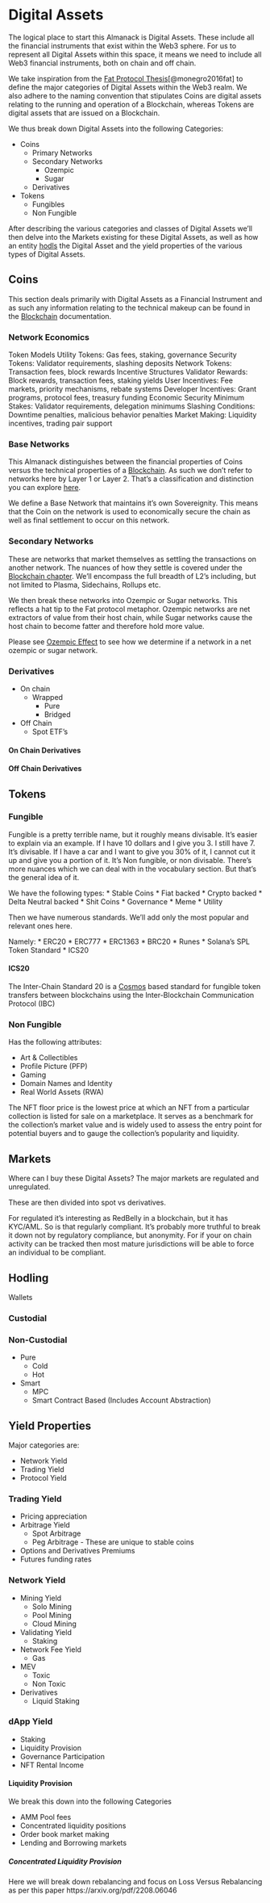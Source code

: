 # Digital Assets

The logical place to start this Almanack is Digital Assets. These include all the financial instruments that exist within the Web3 sphere. For us to represent all Digital Assets within this space, it means we need to include all Web3 financial instruments, both on chain and off chain. 

We take inspiration from the [Fat Protocol Thesis](https://www.usv.com/writing/2016/08/fat-protocols/)[@monegro2016fat] to define the major categories of Digital Assets within the Web3 realm. We also adhere to the naming convention that stipulates Coins are digital assets relating to the running and operation of a Blockchain, whereas Tokens are digital assets that are issued on a Blockchain. 

We thus break down Digital Assets into the following Categories:

* Coins 
    * Primary Networks
    * Secondary Networks
        * Ozempic
        * Sugar
    * Derivatives
* Tokens 
    * Fungibles
    * Non Fungible

After describing the various categories and classes of Digital Assets we'll then delve into the Markets existing for these Digital Assets, as well as how an entity [hodls](../foundations/terms.qmd#hodl) the Digital Asset and the yield properties of the various types of Digital Assets. 

## Coins
This section deals primarily with Digital Assets as a Financial Instrument and as such any information relating to the technical makeup can be found in the [Blockchain](../technical/blockchains.qmd) documentation. 

### Network Economics
Token Models
Utility Tokens: Gas fees, staking, governance Security Tokens: Validator requirements, slashing deposits Network Tokens: Transaction fees, block rewards
Incentive Structures
Validator Rewards: Block rewards, transaction fees, staking yields User Incentives: Fee markets, priority mechanisms, rebate systems Developer Incentives: Grant programs, protocol fees, treasury funding
Economic Security
Minimum Stakes: Validator requirements, delegation minimums Slashing Conditions: Downtime penalties, malicious behavior penalties Market Making: Liquidity incentives, trading pair support

### Base Networks
This Almanack distinguishes between the financial properties of Coins versus the technical properties of a [Blockchain](../technical/blockchains.qmd). As such we don't refer to networks here by Layer 1 or Layer 2. That's a classification and distinction you can explore [here](../essentials/terms.qmd#layer-1). 

We define a Base Network that maintains it's own Sovereignity. This means that the Coin on the network is used to economically secure the chain as well as final settlement to occur on this network. 

### Secondary Networks
These are networks that market themselves as settling the transactions on another network. The nuances of how they settle is covered under the [Blockchain chapter](../technical/blockchains.qmd). We'll encompass the full breadth of L2's including, but not limited to Plasma, Sidechains, Rollups etc. 

We then break these networks into Ozempic or Sugar networks. This reflects a hat tip to the Fat protocol metaphor. Ozempic networks are net extractors of value from their host chain, while Sugar networks cause the host chain to become fatter and therefore hold more value. 

Please see [Ozempic Effect](./ratings.qmd#ozempic-effect) to see how we determine if a network in a net ozempic or sugar network. 

### Derivatives

* On chain
    * Wrapped
        * Pure
        * Bridged
* Off Chain
    * Spot ETF's

#### On Chain Derivatives

#### Off Chain Derivatives

## Tokens

### Fungible
Fungible is a pretty terrible name, but it roughly means divisable. It's easier to explain via an example. If I have 10 dollars and I give you 3. I still have 7. It's divisable. If I have a car and I want to give you 30% of it, I cannot cut it up and give you a portion of it. It's Non fungible, or non divisable. There's more nuances which we can deal with in the vocabulary section. But that's the general idea of it. 

We have the following types:
* Stable Coins
    * Fiat backed
    * Crypto backed
    * Delta Neutral backed
* Shit Coins
    * Governance 
    * Meme
* Utility

Then we have numerous standards. We'll add only the most popular and relevant ones here.

Namely:
* ERC20
* ERC777
* ERC1363
* BRC20
* Runes
* Solana's SPL Token Standard
* ICS20

#### ICS20
The Inter-Chain Standard 20 is a [Cosmos](../financial/trollip_index.qmd#cosmos-hub) based standard for fungible token transfers between blockchains using the Inter-Blockchain Communication Protocol (IBC)

### Non Fungible
Has the following attributes:

* Art & Collectibles
* Profile Picture (PFP)
* Gaming
* Domain Names and Identity
* Real World Assets (RWA)


The NFT floor price is the lowest price at which an NFT from a particular collection is listed for sale on a marketplace. It serves as a benchmark for the collection's market value and is widely used to assess the entry point for potential buyers and to gauge the collection’s popularity and liquidity.

## Markets
Where can I buy these Digital Assets? The major markets are regulated and unregulated.

These are then divided into spot vs derivatives.

For regulated it's interesting as RedBelly in a blockchain, but it has KYC/AML. So is that regularly compliant. It's probably more truthful to break it down not by regulatory compliance, but anonymity. For if your on chain activity can be tracked then most mature jurisdictions will be able to force an individual to be compliant. 

## Hodling
Wallets

### Custodial

### Non-Custodial
* Pure
    * Cold
    * Hot
* Smart
    * MPC 
    * Smart Contract Based (Includes Account Abstraction)

## Yield Properties
Major categories are:

* Network Yield
* Trading Yield
* Protocol Yield


### Trading Yield
* Pricing appreciation
* Arbitrage Yield
    * Spot Arbitrage
    * Peg Arbitrage - These are unique to stable coins
* Options and Derivatives Premiums
* Futures funding rates

### Network Yield
* Mining Yield
    * Solo Mining
    * Pool Mining
    * Cloud Mining
* Validating Yield
    * Staking
* Network Fee Yield
    * Gas
* MEV
    * Toxic
    * Non Toxic
* Derivatives
    * Liquid Staking

### dApp Yield
* Staking
* Liquidity Provision
* Governance Participation
* NFT Rental Income

#### Liquidity Provision
We break this down into the following Categories

* AMM Pool fees
* Concentrated liquidity positions
* Order book market making
* Lending and Borrowing markets

##### Concentrated Liquidity Provision
Here we will break down rebalancing and focus on Loss Versus Rebalancing as per this paper https://arxiv.org/pdf/2208.06046
